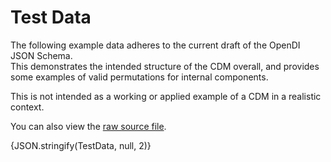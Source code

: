 
# Test Data

The following example data adheres to the current draft of the OpenDI JSON Schema.  
This demonstrates the intended structure of the CDM overall, and provides some examples of valid permutations for internal components.

This is not intended as a working or applied example of a CDM in a realistic context.

You can also view the [raw source file](../api-source/schemas/test-data.json).

<CodeBlock language="json" title="OpenDI JSON Schema -- Schema-Compliant Data">{JSON.stringify(TestData, null, 2)}</CodeBlock>